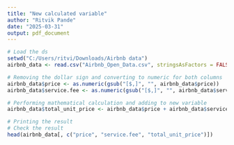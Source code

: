 ---
title: "New calculated variable"
author: "Ritvik Pande"
date: "2025-03-31"
output: pdf_document
---
```{r}
# Load the ds
setwd("C:/Users/ritvi/Downloads/Airbnb data")
airbnb_data <- read.csv("Airbnb_Open_Data.csv", stringsAsFactors = FALSE)
```

```{r}
# Removing the dollar sign and converting to numeric for both columns
airbnb_data$price <- as.numeric(gsub("[$,]", "", airbnb_data$price))
airbnb_data$service.fee <- as.numeric(gsub("[$,]", "", airbnb_data$service.fee))
```

```{r}
# Performing mathematical calculation and adding to new variable
airbnb_data$total_unit_price <- airbnb_data$price + airbnb_data$service.fee
```

```{r}
# Printing the result
# Check the result
head(airbnb_data[, c("price", "service.fee", "total_unit_price")])
```